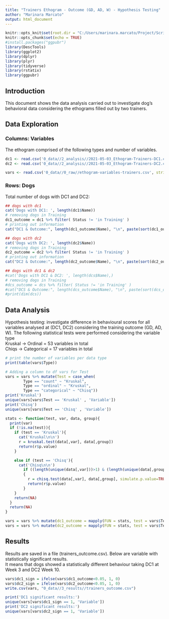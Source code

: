 ```yaml
---
title: "Trainers Ethogram - Outcome (GD, AD, W) - Hypothesis Testing"
author: "Marinara Marcato"
output: html_document
---
```


```r
knitr::opts_knit$set(root.dir = "C:/Users/marinara.marcato/Project/Scripts/dog_ethogram")
knitr::opts_chunk$set(echo = TRUE)
#install.packages("ggpubr")
library(DescTools)
library(ggplot2)
library(dplyr)
library(plyr)
library(tidyverse)
library(rstatix)
library(ggpubr)
```

## Introduction 
This document shows the data analysis carried out to investigate 
dog's behavioral data considering the ethograms filled out by two trainers.

## Data Exploration
### Columns: Variables
The ethogram comprised of the following types and number of variables.

```r
dc1 <- read.csv('0_data//2_analysis//2021-05-03_Ethogram-Trainers-DC1.csv', stringsAsFactors=FALSE)
dc2 <- read.csv('0_data//2_analysis//2021-05-03_Ethogram-Trainers-DC2.csv', stringsAsFactors=FALSE)

vars <- read.csv('0_data//0_raw//ethogram-variables-trainers.csv', stringsAsFactors=FALSE)
```


### Rows: Dogs
Total number of dogs with DC1 and DC2:
```r
## dogs with dc1
cat('Dogs with DC1: ', length(dc1$Name))
# removing dogs in Training
dc1_outcome = dc1 %>% filter( Status != 'in Training' )
# printing out information
cat("DC1 & Outcome:", length(dc1_outcome$Name), "\n", paste(sort(dc1_outcome$Name), collapse = ", "))

## dogs with dc2 
cat('Dogs with DC2: ', length(dc2$Name))
# removing dogs in Training
dc2_outcome = dc2 %>% filter( Status != 'in Training' )
# printing out information
cat("DC2 & Outcome:", length(dc2_outcome$Name), "\n", paste(sort(dc2_outcome$Name), collapse = ", "))

## dogs with dc1 & dc2 
#cat('Dogs with DC1 & DC2: ', length(dcs$Name),)
# removing dogs in Training
#dcs_outcome = dcs %>% filter( Status != 'in Training' )
#cat("DCS & Outcome:", length(dcs_outcome$Name), "\n", paste(sort(dcs_outcome$Name), collapse = ", "))
#print(dim(dcs))
```

## Data Analysis
Hypothesis testing: investigate difference in behavioural scores for all variables analysed at (DC1, DC2) considering the training outcome (GD, AD, W). 
The following statistical tests were performed considering the variable type  <br>
Kruskal -> Ordinal = 53 variables in total<br>
Chiqs -> Categorical = 17 variables in total<br>

```r
# print the number of variables per data type
print(table(vars$Type))

# Adding a column to df vars for Test 
vars = vars %>% mutate(Test = case_when(
        Type == "count" ~ "Kruskal",
        Type == "ordinal" ~ "Kruskal", 
        Type == "categorical" ~ "Chisq"))
print('Kruskal')
unique(vars[vars$Test == 'Kruskal' , 'Variable'])
print('Chisq')
unique(vars[vars$Test == 'Chisq' , 'Variable'])

```
```r
stats <- function(test, var, data, group){
  print(var)
  if (!is.na(test)){
    if (test == 'Kruskal'){
      cat('Kruskal\n\n')
      r = kruskal.test(data[,var], data[,group])
      return(r$p.value)
    }

    else if (test == 'Chisq'){  
      cat('Chisq\n\n')
        if ((length(unique(data[,var]))>1) & (length(unique(data[,group]))>1))
        {
          r = chisq.test(data[,var], data[,group], simulate.p.value=TRUE)
          return(r$p.value)
        }
    }
    return(NA)
  }
  return(NA)
}

vars = vars %>% mutate(dc1_outcome = mapply(FUN = stats, test = vars$Test, var = vars$Variable, MoreArgs = list(dc1_outcome, 'Status')))
vars = vars %>% mutate(dc2_outcome = mapply(FUN = stats, test = vars$Test, var = vars$Variable, MoreArgs = list(dc2_outcome, 'Status')))
```

## Results
Results are saved in a file (trainers_outcome.csv). Below are variable with statistically significant results. <br>
It means that dogs showed a statistically different behaviour taking DC1 at Week 3 and DC2 Week 10. 
```r
vars$dc1_sign = ifelse(vars$dc1_outcome<0.05, 1, 0)
vars$dc2_sign = ifelse(vars$dc2_outcome<0.05, 1, 0)
write.csv(vars, "0_data//3_results//trainers_outcome.csv")

print('DC1 significant results:')
unique(vars[vars$dc1_sign == 1, 'Variable'])
print('DC2 significant results:')
unique(vars[vars$dc2_sign == 1, 'Variable'])
```
